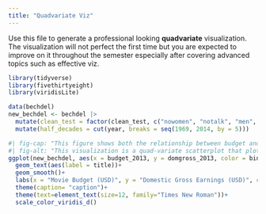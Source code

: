 ```yaml
---
title: "Quadvariate Viz"
---
```


Use this file to generate a professional looking **quadvariate** visualization.  The visualization will not perfect the first time but you are expected to improve on it throughout the semester especially after covering advanced topics such as effective viz.
```r
library(tidyverse)
library(fivethirtyeight)
library(viridisLite)
```


```r
data(bechdel)
new_bechdel <- bechdel |>
  mutate(clean_test = factor(clean_test, c("nowomen", "notalk", "men", "dubious", "ok"))) |>
  mutate(half_decades = cut(year, breaks = seq(1969, 2014, by = 5)))
```

```r
#| fig-cap: "This figure shows both the relationship between budget and domestic gross for U.S. movies in 2013, and the relationship this has with whether or not the movie passes the Bechdel test. The data used for this figure was used from the fivethirtyeight package."
#| fig-alt: "This visualization is a quad-variate scatterplot that plots data on U.S. films in 2013. The variables observed were the movie budgets in USD, the domestic gross of the movies in USD, whether the movie passes the Bechdel test or not, and the titles of the individual films. The data shows a slightly positive relationship between budget and gross earnings, but also that most outliers are movies with low budgets and high gross earnings, such as Star Wars. The other outlier factor seems to be the Bechdel test result, with movies that pass the result tending to earn slighlty more than would be expected based on their budget."
ggplot(new_bechdel, aes(x = budget_2013, y = domgross_2013, color = binary))+
  geom_text(aes(label = title))+
  geom_smooth()+
  labs(x = "Movie Budget (USD)", y = "Domestic Gross Earnings (USD)", color = "Bechdel Test Result", title = "U.S. Movies That Do and Do Not Pass the Bechdel Test")+
  theme(caption= "caption")+
  theme(text=element_text(size=12, family="Times New Roman"))+
  scale_color_viridis_d()
  
```

